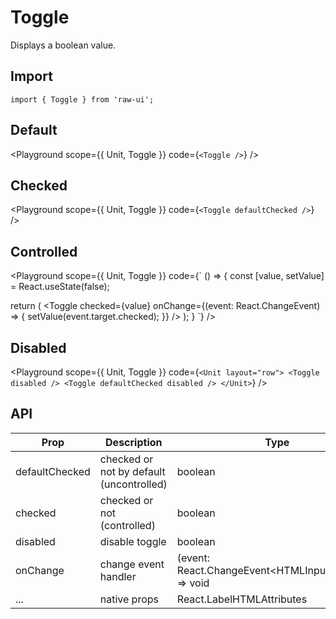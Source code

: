 
# Toggle

Displays a boolean value.

## Import

```tsx
import { Toggle } from 'raw-ui';
```

## Default

<Playground
  scope={{ Unit, Toggle }}
  code={`
<Toggle />
`}
/>

## Checked

<Playground
  scope={{ Unit, Toggle }}
  code={`
<Toggle defaultChecked />
`}
/>

## Controlled

<Playground
  scope={{ Unit, Toggle }}
  code={`
() => {
  const [value, setValue] = React.useState(false);

  return (
    <Unit layout="row">
      <Toggle
        checked={value}
        onChange={(event: React.ChangeEvent<HTMLInputElement>) => {
          setValue(event.target.checked);
        }}
      />
    </Unit>
  );
}
`}
/>

## Disabled

<Playground
  scope={{ Unit, Toggle }}
  code={`
<Unit layout="row">
  <Toggle disabled />
  <Toggle defaultChecked disabled />
</Unit>
`}
/>

## API

| Prop           | Description                              | Type                                                   | Default |
| -------------- | ---------------------------------------- | ------------------------------------------------------ | ------- |
| defaultChecked | checked or not by default (uncontrolled) | boolean                                                | false   |
| checked        | checked or not (controlled)              | boolean                                                | -       |
| disabled       | disable toggle                           | boolean                                                | false   |
| onChange       | change event handler                     | (event: React.ChangeEvent\<HTMLInputElement\>) => void | -       |
| ...            | native props                             | React.LabelHTMLAttributes                              | -       |
